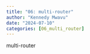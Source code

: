 ```yaml
---
title: "06: multi-router"
author: "Kennedy Mwavu"
date: "2024-07-10"
categories: [06_multi_router]
---
```


multi-router
